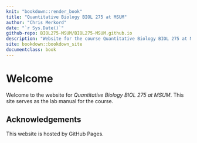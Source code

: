 ```yaml
--- 
knit: "bookdown::render_book"
title: "Quantitative Biology BIOL 275 at MSUM"
author: "Chris Merkord"
date: "`r Sys.Date()`"
github-repo: BIOL275-MSUM/BIOL275-MSUM.github.io
description: "Website for the course Quantitative Biology BIOL 275 at MSUM."
site: bookdown::bookdown_site
documentclass: book
---
```


# Welcome {-}

Welcome to the website for *Quantitative Biology BIOL 275 at MSUM*. This site serves as the lab manual for the course.

## Acknowledgements {-}

This website is hosted by GitHub Pages.

